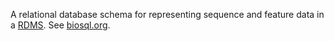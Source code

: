 A relational database schema for representing sequence and feature data in a [[wp:RDMS|RDMS]].  See [http://www.biosql.org biosql.org].